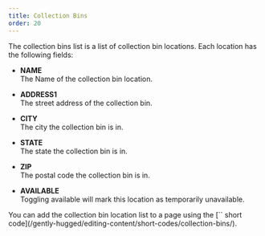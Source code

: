 ```yaml
---
title: Collection Bins
order: 20
---
```

The collection bins list is a list of collection bin locations. Each location has the following fields:

* **NAME**\
    The Name of the collection bin location.

* **ADDRESS1**\
    The street address of the collection bin.

* **CITY**\
    The city the collection bin is in.

* **STATE**\
    The state the collection bin is in.

* **ZIP**\
    The postal code the collection bin is in.

* **AVAILABLE**\
    Toggling available will mark this location as temporarily unavailable.

<Aside>
    You can add the collection bin location list to a page using the [`<CollectionBins />` short code](/gently-hugged/editing-content/short-codes/collection-bins/). 
</Aside>